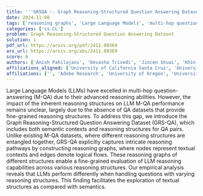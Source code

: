 ```yaml
---
title: '''GRSQA -- Graph Reasoning-Structured Question Answering Dataset'''
date: 2024-11-08
tags: ['reasoning graphs', 'Large Language Models', 'multi-hop question-answering', 'evaluation of LLM reasoning capabilities', 'reasoning structures', 'reasoning pathways', 'QA datasets', 'semantic contexts', 'Graph Reasoning-Structured Question Answering Dataset', 'reasoning abilities']
categories: ['cs.CL']
problem: Graph Reasoning-Structured Question Answering Dataset
solution: i
pdf_url: https://arxiv.org/pdf/2411.00369
arx_url: https://arxiv.org/abs/2411.00369
score: 6
authors: ['Anish Pahilajani', 'Devasha Trivedi', 'Jincen Shuai', 'Khin S. Yone', 'Samyak Rajesh Jain', 'Namyong Park', 'Ryan A. Rossi', 'Nesreen K. Ahmed', 'Franck Dernoncourt', 'Yu Wang']
affiliations_aligned: ['University of California Santa Cruz', 'University of California Santa Cruz', 'University of California Santa Cruz', 'University of California Santa Cruz', 'University of California Santa Cruz', '', 'Adobe Research', 'Cisco Outshift', 'Adobe Research', 'University of Oregon']
affiliations: ['', 'Adobe Research', 'University of Oregon', 'University of California Santa Cruz', 'Cisco Outshift']
---
```



Large Language Models (LLMs) have excelled in multi-hop question-answering (M-QA) due to their advanced reasoning abilities. However, the impact of the inherent reasoning structures on LLM M-QA performance remains unclear, largely due to the absence of QA datasets that provide fine-grained reasoning structures. To address this gap, we introduce the Graph Reasoning-Structured Question Answering Dataset (GRS-QA), which includes both semantic contexts and reasoning structures for QA pairs. Unlike existing M-QA datasets, where different reasoning structures are entangled together, GRS-QA explicitly captures intricate reasoning pathways by constructing reasoning graphs, where nodes represent textual contexts and edges denote logical flows. These reasoning graphs of different structures enable a fine-grained evaluation of LLM reasoning capabilities across various reasoning structures. Our empirical analysis reveals that LLMs perform differently when handling questions with varying reasoning structures. This finding facilitates the exploration of textual structures as compared with semantics.